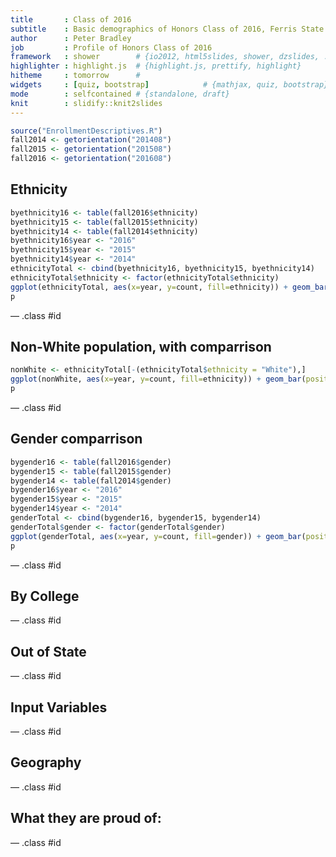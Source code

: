 ```yaml
---
title       : Class of 2016
subtitle    : Basic demographics of Honors Class of 2016, Ferris State University
author      : Peter Bradley
job         : Profile of Honors Class of 2016
framework   : shower        # {io2012, html5slides, shower, dzslides, ...}
highlighter : highlight.js  # {highlight.js, prettify, highlight}
hitheme     : tomorrow      # 
widgets     : [quiz, bootstrap]            # {mathjax, quiz, bootstrap}
mode        : selfcontained # {standalone, draft}
knit        : slidify::knit2slides
---
```

```r
source("EnrollmentDescriptives.R")
fall2014 <- getorientation("201408")
fall2015 <- getorientation("201508")
fall2016 <- getorientation("201608")
```
## Ethnicity
```r
byethnicity16 <- table(fall2016$ethnicity)
byethnicity15 <- table(fall2015$ethnicity)
byethnicity14 <- table(fall2014$ethnicity)
byethnicity16$year <- "2016"
byethnicity15$year <- "2015"
byethnicity14$year <- "2014"
ethnicityTotal <- cbind(byethnicity16, byethnicity15, byethnicity14)
ethnicityTotal$ethnicity <- factor(ethnicityTotal$ethnicity)
ggplot(ethnicityTotal, aes(x=year, y=count, fill=ethnicity)) + geom_bar(position="stacked", stat="identity") -> p
p
```
--- .class #id 

## Non-White population, with comparrison

```r
nonWhite <- ethnicityTotal[-(ethnicityTotal$ethnicity = "White"),]
ggplot(nonWhite, aes(x=year, y=count, fill=ethnicity)) + geom_bar(position="stacked", stat="identity") -> p
p
```

--- .class #id

## Gender comparrison

```r
bygender16 <- table(fall2016$gender)
bygender15 <- table(fall2015$gender)
bygender14 <- table(fall2014$gender)
bygender16$year <- "2016"
bygender15$year <- "2015"
bygender14$year <- "2014"
genderTotal <- cbind(bygender16, bygender15, bygender14)
genderTotal$gender <- factor(genderTotal$gender)
ggplot(genderTotal, aes(x=year, y=count, fill=gender)) + geom_bar(position="stacked", stat="identity") -> p
p
```
--- .class #id

## By College

--- .class #id

## Out of State

--- .class #id

## Input Variables

--- .class #id

## Geography

--- .class #id

## What they are proud of:

--- .class #id
